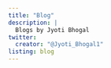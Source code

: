 ```yaml
---
title: "Blog"
description: |
  Blogs by Jyoti Bhogal
twitter:
  creator: "@Jyoti_Bhogal1"
listing: blog
---
```


